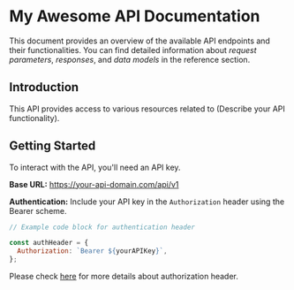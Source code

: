 # My Awesome API Documentation

This document provides an overview of the available API endpoints and their functionalities. You can find detailed information about *request parameters*, _responses_, and _data models_ in the reference section.

## Introduction

This API provides access to various resources related to (Describe your API functionality).

## Getting Started

To interact with the API, you'll need an API key.

**Base URL:** https://your-api-domain.com/api/v1

**Authentication:** Include your API key in the `Authorization` header using the Bearer scheme.

```jsx
// Example code block for authentication header

const authHeader = {
  Authorization: `Bearer ${yourAPIKey}`,
};
```

Please check [here](https://developer.mozilla.org/en-US/docs/Web/HTTP/Headers/Authorization) for more details about authorization header.